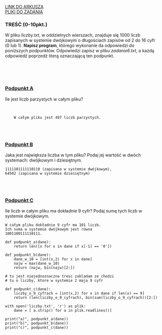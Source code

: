 
<div className="box_link"><a className="link  link_materials" target="_blank" href="https://cke.gov.pl/images/_EGZAMIN_MATURALNY_OD_2015/Arkusze_egzaminacyjne/2011/R/inf_pr_ii.pdf">LINK DO ARKUSZA</a>
<br/>
<a className="link  link_materials" href="https://cke.gov.pl/images/_EGZAMIN_MATURALNY_OD_2015/Arkusze_egzaminacyjne/2011/Dane_PR.rar"> PLIKI DO ZADANIA</a>

<br/>
</div>

### TREŚĆ (0-10pkt.)
W pliku <i>liczby.txt</i>, w oddzielnych wierszach, znajduje się 1000 liczb zapisanych
w systemie dwójkowym o długościach zapisów od 2 do 16 cyfr (0 lub 1).
<b>Napisz program</b>, którego wykonanie da odpowiedzi do poniższych podpunktów.
Odpowiedzi zapisz w pliku <i>zadanie6.txt</i>, a każdą odpowiedź poprzedź literą
oznaczającą ten podpunkt.


<br/><br/><br/>

### <u>Podpunkt A</u>
Ile jest liczb parzystych w całym pliku?

<br/>
<Dropdown title="ODPOWIEDŹ">

```text
    W całym pliku jest 497 liczb parzystych.
```
</Dropdown>

<br/><br/>

### <u>Podpunkt B</u>
Jaka jest największa liczba w tym pliku? Podaj jej wartość w dwóch systemach:
dwójkowym i dziesiętnym.
<br/>

<Dropdown title="ODPOWIEDŹ">

```text
1111101111110110 (zapisana w systemie dwójkowym),
64502 (zapisana w systemie dziesiętnym)
```
</Dropdown>

<br/><br/>

### <u>Podpunkt C</u>
Ile liczb w całym pliku ma dokładnie 9 cyfr? Podaj sumę tych liczb w systemie
dwójkowym. 
<br/>

<Dropdown title="ODPOWIEDŹ">

```text
W całym pliku dokładnie 9 cyfr ma 101 liczb.
Ich suma w systemie dwójkowym jest równa
1001100111110111.
```
</Dropdown>

<Dropdown title="PRZYKŁADOWE ROZWIĄZANIE - PYTHON">

```
def podpunkt_a(dane):
    return len([x for x in dane if x[-1] == '0'])

def podpunkt_b(dane):
    dane_w_10 = [int(x,2) for x in dane]
    najw = max(dane_w_10)
    return (najw, bin(najw)[2:])

# tu jest niejednoznaczna tresc zakladam ze chodzi 
# tu o liczby, ktore w systemie 2 maja 9 cyfr

def podpunkt_c(dane):
    liczby_o_9_cyfrach = [int(x,2) for x in dane if len(x) == 9]
    return (len(liczby_o_9_cyfrach), bin(sum(liczby_o_9_cyfrach))[2:])

with open('liczby.txt', 'r') as plik:
    dane = [ a.strip() for a in plik.readlines()]

print("a)", podpunkt_a(dane))
print("b)", podpunkt_b(dane))
print("c)", podpunkt_c(dane))
```

</Dropdown>



